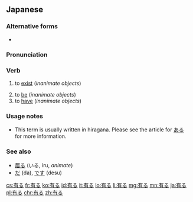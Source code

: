 ==Japanese==
{{ja-kanjitab|あ|sort=ある|yomi=kun}}

===Alternative forms===
* {{l|ja|在る}}

===Pronunciation===
{{ja-pron|ある|acc=a}}

===Verb===
{{ja-verb|ある|type=1|tr=intrans}}

# to [[exist]] (''inanimate objects'')
#: {{ja-usex|テーブルの上に植木鉢が'''あります'''。|^テーブル の うえ に うえきばち が '''あります'''。|There '''is''' a flowerpot on top of the table.}}
# to [[be]] (''inanimate objects'')
# to [[have]] (''inanimate objects'')
#: {{ja-usex|私の学校は花園が'''あります'''。|^わたし の がっこう は はなぞの が '''あります'''。|My school '''has''' a flower garden.}}

===Usage notes===
* This term is usually written in hiragana. Please see the article for [[ある]] for more information.

===See also===
* [[居る]] (いる, iru, ''animate'')
* [[だ]] (da), [[です]] (desu)

[[cs:有る]]
[[fr:有る]]
[[ko:有る]]
[[id:有る]]
[[it:有る]]
[[lo:有る]]
[[li:有る]]
[[mg:有る]]
[[mn:有る]]
[[ja:有る]]
[[pl:有る]]
[[chr:有る]]
[[zh:有る]]